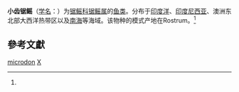 {{Speciesbox
| genus = Pristis
| species = microdon
| status = CR
| status_system = iucn3.1
| status_ref = <ref name=iucn>{{IUCN2008|assessors=Compagno, L.J.V., Cook, S.F. & Fowler, S.L.|year=2006|id=18174|title=Pristis microdon|downloaded=2009-04-27}}</ref>
| image = 2009 Pristis microdon2.JPG
| authority = (Latham, 1794)<ref name='id5230'>{{cite web| url =http://www.bioinfo.cn/db05/BjdwSpecies.php?action=view&id=5230| title =小齿锯鳐| work =《中国动物物种编目数据库》| publisher =中国科学院微生物研究所| author =中国科学院动物研究所| accessdate =2009-04-11| deadurl =yes| archiveurl =https://web.archive.org/web/20160305005045/http://www.bioinfo.cn/db05/BjdwSpecies.php?action=view&id=5230| archivedate =2016-03-05}}</ref>
}}

'''小齿锯鳐'''（[[学名|学名]]：{{lang|la|''Pristis microdon''}}）为[[锯鳐科|锯鳐科]][[锯鳐属|锯鳐属]]的[[鱼类|鱼类]]。分布于[[印度洋|印度洋]]、[[印度尼西亚|印度尼西亚]]、澳洲东北部大西洋热带区以及[[南海|南海]]等海域。该物种的模式产地在Rostrum。<ref name='id5230'/>

== 參考文獻 ==
{{Reflist}}

{{Taxonbar|from=Q692258}}

[[Category:锯鳐属|microdon]]
[[Category:1794年描述的鱼类|X]]


{{鱼类小作品}}